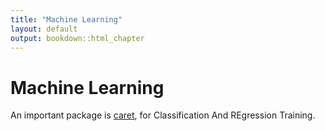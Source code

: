 ```yaml
---
title: "Machine Learning"
layout: default
output: bookdown::html_chapter
---
```


# Machine Learning

An important package is [caret](http://topepo.github.io/caret/index.html), for Classification And REgression Training. 

